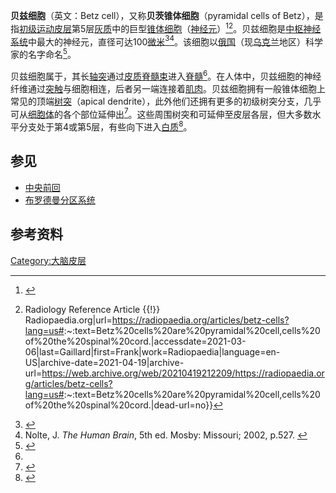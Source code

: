 '''贝兹细胞'''（英文：Betz cell），又称'''贝茨锥体细胞'''（pyramidal cells of Betz），是指[[初级运动皮层|初级运动皮层]]第5层[[灰质|灰质]]中的巨型[[锥体细胞|锥体细胞]]（[[神经元|神经元]]）<ref name=":0">{{Cite web|title=Betz Cell - an overview|url=https://www.sciencedirect.com/topics/neuroscience/betz-cell|accessdate=2021-03-06|work=|publisher=Science Direct|language=en}}</ref><ref>{{Cite web|title=Betz cells {{!}} Radiology Reference Article {{!}} Radiopaedia.org|url=https://radiopaedia.org/articles/betz-cells?lang=us#:~:text=Betz%20cells%20are%20pyramidal%20cell,cells%20of%20the%20spinal%20cord.|accessdate=2021-03-06|last=Gaillard|first=Frank|work=Radiopaedia|language=en-US|archive-date=2021-04-19|archive-url=https://web.archive.org/web/20210419212209/https://radiopaedia.org/articles/betz-cells?lang=us#:~:text=Betz%20cells%20are%20pyramidal%20cell,cells%20of%20the%20spinal%20cord.|dead-url=no}}</ref>。贝兹细胞是[[中枢神经系统|中枢神经系统]]中最大的神经元，直径可达100[[微米|微米]]<ref>{{Cite book|chapter=|url=http://archive.org/details/neuroscienceissu00purv|publisher=Sunderland, Mass. : Sinauer|date=2008|isbn=978-0-87893-697-7|last=Purves|first=Dale|title=Neuroscience}}</ref><ref name="Nolte_2002">Nolte, J. ''The Human Brain'', 5th ed. Mosby: Missouri; 2002, p.527. {{ISBN|0-323-01320-1}}</ref>。该细胞以[[俄罗斯帝国|俄国]]（现[[乌克兰|乌克兰]]地区）科学家{{le|弗拉基米尔·贝兹|Vladimir Betz}}的名字命名<ref>{{Cite journal|title=The discovery of the pyramidal neurons: Vladimir Betz and a new era of neuroscience|url=https://academic.oup.com/brain/article/135/1/285/324598|last=Kushchayev|first=Sergiy V.|last2=Moskalenko|first2=Vitaliy F.|date=2012-01-01|journal=Brain|issue=1|doi=10.1093/brain/awr276|volume=135|pages=285–300|language=en|issn=0006-8950|last3=Wiener|first3=Philip C.|last4=Tsymbaliuk|first4=Vitaliy I.|last5=Cherkasov|first5=Viktor G.|last6=Dzyavulska|first6=Irina V.|last7=Kovalchuk|first7=Oleksander I.|last8=Sonntag|first8=Volker K. H.|last9=Spetzler|first9=Robert F.|access-date=2021-03-06|archive-date=2021-02-11|archive-url=https://web.archive.org/web/20210211230730/https://academic.oup.com/brain/article/135/1/285/324598|dead-url=no}}</ref>。

贝兹细胞属于{{le|上部运动神经元|Upper motor neuron}}，其长[[轴突|轴突]]通过[[皮質脊髓束|皮质脊髓束]]进入[[脊髓|脊髓]]<ref name=":0" />。在人体中，贝兹细胞的神经纤维通过[[突触|突触]]与{{le|前灰柱|Anterior grey column}}细胞相连，后者另一端连接着[[肌肉|肌肉]]。贝兹细胞拥有一般锥体细胞上常见的顶端[[树突|树突]]（apical dendrite），此外他们还拥有更多的初级树突分支，几乎可从[[细胞体|细胞体]]的各个部位延伸出<ref name="Braak_Braak_1976">{{cite journal|title=The pyramidal cells of Betz within the cingulate and precentral gigantopyramidal field in the human brain. A Golgi and pigmentarchitectonic study.|first1=H|last2=Braak|first2=E|journal=Cell and Tissue Research|issue=1|doi=10.1007/bf00226052|year=1976|volume=172|pages=103–19|pmid=991201|last1=Braak}}</ref>。这些周围树突和{{le|基底树突|Basal dendrite}}可延伸至皮层各层，但大多数水平分支处于第4或第5层，有些向下进入[[白质|白质]]<ref name="Meyer_1987">{{cite journal|title=Forms and spatial arrangement of neurons in the primary motor cortex of man.|first1=G|journal=The Journal of Comparative Neurology|issue=3|doi=10.1002/cne.902620306|year=1987|volume=262|pages=402–28|pmid=3655019|last1=Meyer}}</ref>。

== 参见 ==

* [[中央前回|中央前回]]
* [[布罗德曼分区系统|布罗德曼分区系统]]

== 参考资料 ==
{{reflist|2}}

[[Category:大脑皮层|Category:大脑皮层]]